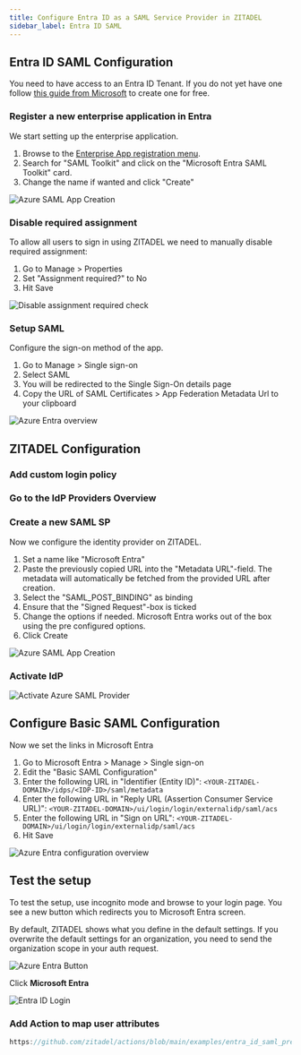 ```yaml
---
title: Configure Entra ID as a SAML Service Provider in ZITADEL
sidebar_label: Entra ID SAML
---
```



<Intro provider="Entra ID (former Azure Active Directory)"/>

## Entra ID SAML Configuration

You need to have access to an Entra ID Tenant. If you do not yet have one follow [this guide from Microsoft](https://docs.microsoft.com/en-us/azure/active-directory/develop/quickstart-create-new-tenant) to create one for free.

### Register a new enterprise application in Entra

We start setting up the enterprise application.

1. Browse to the [Enterprise App registration menu](https://entra.microsoft.com/#view/Microsoft_AAD_IAM/AppGalleryBladeV2).
2. Search for "SAML Toolkit" and click on the "Microsoft Entra SAML Toolkit" card.
3. Change the name if wanted and click "Create"

![Azure SAML App Creation](/img/guides/azure_saml_app_create.png)

### Disable required assignment

To allow all users to sign in using ZITADEL we need to manually disable required assignment:

1. Go to Manage > Properties
2. Set "Assignment required?" to No
3. Hit Save

![Disable assignment required check](/img/guides/azure_disable_assignment_required.png)

### Setup SAML

Configure the sign-on method of the app.

1. Go to Manage > Single sign-on
2. Select SAML
3. You will be redirected to the Single Sign-On details page
4. Copy the URL of SAML Certificates > App Federation Metadata Url to your clipboard

![Azure Entra overview](/img/guides/azure_saml_overview.png)

## ZITADEL Configuration

### Add custom login policy

<CustomLoginPolicy/>

### Go to the IdP Providers Overview

<IDPsOverview templates="SAML SP"/>

### Create a new SAML SP

Now we configure the identity provider on ZITADEL.

1. Set a name like "Microsoft Entra"
2. Paste the previously copied URL into the "Metadata URL"-field. The metadata will automatically be fetched from the provided URL after creation.
3. Select the "SAML_POST_BINDING" as binding
4. Ensure that the "Signed Request"-box is ticked
5. Change the options if needed. Microsoft Entra works out of the box using the pre configured options.
6. Click Create

<GeneralConfigDescription provider_account="Microsoft account" />

![Azure SAML App Creation](/img/guides/zitadel_azure_saml_provider.png)

### Activate IdP

<Activate/>

![Activate Azure SAML Provider](/img/guides/zitadel_activate_azure_saml.png)

## Configure Basic SAML Configuration

Now we set the links in Microsoft Entra

1. Go to Microsoft Entra > Manage > Single sign-on
2. Edit the "Basic SAML Configuration"
3. Enter the following URL in "Identifier (Entity ID)": `<YOUR-ZITADEL-DOMAIN>/idps/<IDP-ID>/saml/metadata`
4. Enter the following URL in "Reply URL (Assertion Consumer Service URL)": `<YOUR-ZITADEL-DOMAIN>/ui/login/login/externalidp/saml/acs`
5. Enter the following URL in "Sign on URL": `<YOUR-ZITADEL-DOMAIN>/ui/login/login/externalidp/saml/acs`
6. Hit Save

![Azure Entra configuration overview](/img/guides/azure_saml_overview2.png)

## Test the setup

<p>
To test the setup, use incognito mode and browse to your login page.
You see a new button which redirects you to Microsoft Entra screen.
</p>

By default, ZITADEL shows what you define in the default settings.
If you overwrite the default settings for an organization, you need to send the organization scope in your auth request.

![Azure Entra Button](/img/guides/zitadel_login_azure_saml.png)

Click **Microsoft Entra**

![Entra ID Login](/img/guides/microsoft_login.png)

### Add Action to map user attributes

<PrefillAction fields="username, firstname, lastname, displayname, email and email verified" provider="Entra"/>

```js reference
https://github.com/zitadel/actions/blob/main/examples/entra_id_saml_prefil_register_form.js
```